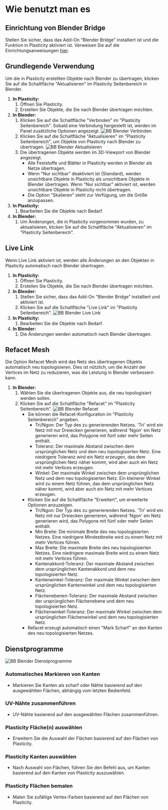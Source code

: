 # Wie benutzt man es

## Einrichtung von Blender Bridge

Stellen Sie sicher, dass das Add-On "Blender Bridge" installiert ist und die Funktion in Plasticity aktiviert ist. Verweisen Sie auf die Einrichtungsanweisungen [hier](./install-blender-addon).

## Grundlegende Verwendung

Um die in Plasticity erstellten Objekte nach Blender zu übertragen, klicken Sie auf die Schaltfläche "Aktualisieren" im Plasticity Seitenbereich in Blender.

1. **In Plasticity:**
    1. Öffnen Sie Plasticity.
    2. Erstellen Sie Objekte, die Sie nach Blender übertragen möchten.
2. **In Blender:**
    1. Klicken Sie auf die Schaltfläche "Verbinden" im "Plasticity Seitenbereich". Sobald eine Verbindung hergestellt ist, werden im Panel zusätzliche Optionen angezeigt.
        ![BB Blender Verbinden](/img/bb-blender-connect.png)
    2. Klicken Sie auf die Schaltfläche "Aktualisieren" im "Plasticity Seitenbereich", um Objekte von Plasticity nach Blender zu übertragen.
        ![BB Blender Aktualisieren](/img/bb-blender-refresh.png)
    3. Die übertragenen Objekte werden im 3D-Viewport von Blender angezeigt.
        - Alle Feststoffe und Blätter in Plasticity werden in Blender als Netze übertragen.
        - Wenn "Nur sichtbar" deaktiviert ist (Standard), werden unsichtbare Objekte in Plasticity als unsichtbare Objekte in Blender übertragen. Wenn "Nur sichtbar" aktiviert ist, werden unsichtbare Objekte in Plasticity nicht übertragen. 
        - Die Option "Skalieren" steht zur Verfügung, um die Größe anzupassen.
3. **In Plasticity:**
    1. Bearbeiten Sie die Objekte nach Bedarf.
4. **In Blender:**
    1. Um Änderungen, die in Plasticity vorgenommen wurden, zu aktualisieren, klicken Sie auf die Schaltfläche "Aktualisieren" im "Plasticity Seitenbereich".

## Live Link

Wenn Live Link aktiviert ist, werden alle Änderungen an den Objekten in Plasticity automatisch nach Blender übertragen. 

1. **In Plasticity:**
    1. Öffnen Sie Plasticity.
    2. Erstellen Sie Objekte, die Sie nach Blender übertragen möchten.
2. **In Blender:**
    1. Stellen Sie sicher, dass das Add-On "Blender Bridge" installiert und aktiviert ist. 
    2. Klicken Sie auf die Schaltfläche "Live Link" im "Plasticity Seitenbereich".
        ![BB Blender Live Link](/img/bb-blender-live-link.png)
3. **In Plasticity:**
    1. Bearbeiten Sie die Objekte nach Bedarf.
4. **In Blender:**
    1. Die Änderungen werden automatisch nach Blender übertragen.

## Refacet Mesh

Die Option Refacet Mesh wird das Netz des übertragenen Objekts automatisch neu topologisieren. Dies ist nützlich, um die Anzahl der Vertices im Netz zu reduzieren, was die Leistung in Blender verbessern kann.

1. **In Blender:**
    1. Wählen Sie die übertragenen Objekte aus, die neu topologisiert werden sollen.
    2. Klicken Sie auf die Schaltfläche "Refacet" im "Plasticity Seitenbereich".
        ![BB Blender Refacet](/img/bb-blender-refacet.png)
        - Sie können die Refacet-Konfiguration im "Plasticity Seitenbereich" angeben.
            - Tri/Ngon: Der Typ des zu generierenden Netzes. 'Tri' wird ein Netz mit nur Dreiecken generieren, während 'Ngon' ein Netz generieren wird, das Polygone mit fünf oder mehr Seiten enthält.
            - Toleranz: Der maximale Abstand zwischen dem ursprünglichen Netz und dem neu topologisierten Netz. Eine niedrigere Toleranz wird ein Netz erzeugen, das dem ursprünglichen Netz näher kommt, wird aber auch ein Netz mit mehr Vertices erzeugen.
            - Winkel: Der maximale Winkel zwischen dem ursprünglichen Netz und dem neu topologisierten Netz. Ein kleinerer Winkel wird zu einem Netz führen, das dem ursprünglichen Netz näher kommt, wird aber auch ein Netz mit mehr Vertices erzeugen.
        - Klicken Sie auf die Schaltfläche "Erweitert", um erweiterte Optionen anzuzeigen.
            - Tri/Ngon: Der Typ des zu generierenden Netzes. 'Tri' wird ein Netz mit nur Dreiecken generieren, während 'Ngon' ein Netz generieren wird, das Polygone mit fünf oder mehr Seiten enthält.
            - Min Breite: Die minimale Breite des neu topologisierten Netzes. Eine niedrigere Mindestbreite wird zu einem Netz mit mehr Vertices führen.
            - Max Breite: Die maximale Breite des neu topologisierten Netzes. Eine niedrigere maximale Breite wird zu einem Netz mit mehr Vertices führen.
            - Kantenakkord-Toleranz: Der maximale Abstand zwischen dem ursprünglichen Kantenakkord und dem neu topologisierten Netz.
            - Kantenwinkel-Toleranz: Der maximale Winkel zwischen dem ursprünglichen Kantenwinkel und dem neu topologisierten Netz.
            - Flächenebenen-Toleranz: Der maximale Abstand zwischen der ursprünglichen Flächenebene und dem neu topologisierten Netz.
            - Flächenwinkel-Toleranz: Der maximale Winkel zwischen dem ursprünglichen Flächenwinkel und dem neu topologisierten Netz.
        - Refacet erzeugt automatisch einen "Mark Scharf" an den Kanten des neu topologisierten Netzes.

## Dienstprogramme

![BB Blender Dienstprogramme](/img/bb-blender-utilities.png)

### Automatisches Markieren von Kanten

- Markieren Sie Kanten als scharf oder Nähte basierend auf den ausgewählten Flächen, abhängig vom letzten Bedienfeld.

### UV-Nähte zusammenführen

- UV-Nähte basierend auf den ausgewählten Flächen zusammenführen.

### Plasticity Fläche(n) auswählen

- Erweitern Sie die Auswahl der Flächen basierend auf den Flächen von Plasticity.

### Plasticity Kanten auswählen

- Nach Auswahl von Flächen, führen Sie den Befehl aus, um Kanten basierend auf den Kanten von Plasticity auszuwählen.

### Plasticity Flächen bemalen

- Malen Sie zufällige Vertex-Farben basierend auf den Flächen von Plasticity.